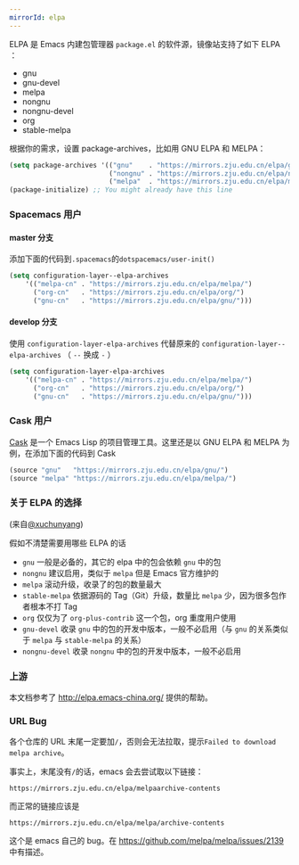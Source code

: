 ```yaml
---
mirrorId: elpa
---
```


ELPA 是 Emacs 内建包管理器 `package.el` 的软件源，镜像站支持了如下 ELPA ：

- gnu
- gnu-devel
- melpa
- nongnu
- nongnu-devel
- org
- stable-melpa

根据你的需求，设置 package-archives，比如用 GNU ELPA 和 MELPA：

```lisp
(setq package-archives '(("gnu"    . "https://mirrors.zju.edu.cn/elpa/gnu/")
                         ("nongnu" . "https://mirrors.zju.edu.cn/elpa/nongnu/")
                         ("melpa"  . "https://mirrors.zju.edu.cn/elpa/melpa/")))
(package-initialize) ;; You might already have this line
```

### Spacemacs 用户

#### master 分支

添加下面的代码到`.spacemacs`的`dotspacemacs/user-init()`

```lisp
(setq configuration-layer--elpa-archives
    '(("melpa-cn" . "https://mirrors.zju.edu.cn/elpa/melpa/")
      ("org-cn"   . "https://mirrors.zju.edu.cn/elpa/org/")
      ("gnu-cn"   . "https://mirrors.zju.edu.cn/elpa/gnu/")))
```

#### develop 分支

使用 `configuration-layer-elpa-archives` 代替原来的 `configuration-layer--elpa-archives` （ `--` 换成 `-` ）

```lisp
(setq configuration-layer-elpa-archives
    '(("melpa-cn" . "https://mirrors.zju.edu.cn/elpa/melpa/")
      ("org-cn"   . "https://mirrors.zju.edu.cn/elpa/org/")
      ("gnu-cn"   . "https://mirrors.zju.edu.cn/elpa/gnu/")))
```

### Cask 用户

[Cask](https://github.com/cask/cask) 是一个 Emacs Lisp 的项目管理工具。这里还是以 GNU ELPA 和 MELPA 为例，在添加下面的代码到 Cask

```lisp
(source "gnu"   "https://mirrors.zju.edu.cn/elpa/gnu/")
(source "melpa" "https://mirrors.zju.edu.cn/elpa/melpa/")
```

### 关于 ELPA 的选择

(来自[@xuchunyang](https://github.com/xuchunyang))

假如不清楚需要用哪些 ELPA 的话

- `gnu` 一般是必备的，其它的 elpa 中的包会依赖 `gnu` 中的包
- `nongnu` 建议启用，类似于 `melpa` 但是 Emacs 官方维护的
- `melpa` 滚动升级，收录了的包的数量最大
- `stable-melpa` 依据源码的 Tag（Git）升级，数量比 `melpa` 少，因为很多包作者根本不打 Tag
- `org` 仅仅为了 `org-plus-contrib` 这一个包，org 重度用户使用
- `gnu-devel` 收录 `gnu` 中的包的开发中版本，一般不必启用（与 `gnu` 的关系类似于 `melpa` 与 `stable-melpa` 的关系）
- `nongnu-devel` 收录 `nongnu` 中的包的开发中版本，一般不必启用

### 上游

本文档参考了 http://elpa.emacs-china.org/ 提供的帮助。

### URL Bug

各个仓库的 URL 末尾一定要加`/`，否则会无法拉取，提示`Failed to download melpa archive`。

事实上，末尾没有`/`的话，emacs 会去尝试取以下链接：

```plaintext
https://mirrors.zju.edu.cn/elpa/melpaarchive-contents
```

而正常的链接应该是

```plaintext
https://mirrors.zju.edu.cn/elpa/melpa/archive-contents
```

这个是 emacs 自己的 bug。在 https://github.com/melpa/melpa/issues/2139 中有描述。